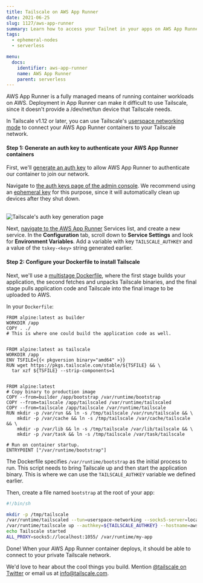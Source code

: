 ```yaml
---
title: Tailscale on AWS App Runner
date: 2021-06-25
slug: 1127/aws-app-runner
summary: Learn how to access your Tailnet in your apps on AWS App Runner.
tags:
  - ephemeral-nodes
  - serverless

menu:
  docs:
    identifier: aws-app-runner
    name: AWS App Runner
    parent: serverless
---
```


AWS App Runner is a fully managed means of running container workloads on AWS. Deployment in App Runner can make it difficult to use Tailscale, since it doesn't provide a /dev/net/tun device that Tailscale needs.

In Tailscale v1.12 or later, you can use Tailscale's [userspace networking mode](/kb/1112/userspace-networking) to connect your AWS App Runner containers to your Tailscale network.

#### Step 1: Generate an auth key to authenticate your AWS App Runner containers

First, we'll [generate an auth key](/kb/1085/auth-keys) to allow AWS App Runner to authenticate our container to join our network.

Navigate to [the auth keys page of the admin console](https://login.tailscale.com/admin/settings/authkeys). We recommend using an [ephemeral key](/kb/1111/ephemeral-nodes) for this purpose, since it will automatically clean up devices after they shut down.

<br />
<Image
  src="/images/solutions/serverless-aws-app-runner/ephemeral-keys.png"
  alt="Tailscale's auth key generation page"
  class="bordered"
  width={800}
  height={1156}
/>

Next, [navigate to the AWS App Runner](https://console.aws.amazon.com/) Services list, and create a new service. In the **Configuration** tab, scroll down to **Service Settings** and look for **Environment Variables**. Add a variable with key `TAILSCALE_AUTHKEY` and a value of the `tskey-<key>` string generated earlier.

#### Step 2: Configure your Dockerfile to install Tailscale

Next, we'll use a [multistage Dockerfile](https://docs.docker.com/develop/develop-images/multistage-build/#use-multi-stage-builds), where the first stage builds your application, the second fetches and unpacks Tailscale binaries, and the final stage pulls application code and Tailscale into the final image to be uploaded to AWS.

In your `Dockerfile`:

```docker
FROM alpine:latest as builder
WORKDIR /app
COPY . ./
# This is where one could build the application code as well.


FROM alpine:latest as tailscale
WORKDIR /app
ENV TSFILE={{< pkgversion binary="amd64" >}}
RUN wget https://pkgs.tailscale.com/stable/${TSFILE} && \
  tar xzf ${TSFILE} --strip-components=1


FROM alpine:latest
# Copy binary to production image
COPY --from=builder /app/bootstrap /var/runtime/bootstrap
COPY --from=tailscale /app/tailscaled /var/runtime/tailscaled
COPY --from=tailscale /app/tailscale /var/runtime/tailscale
RUN mkdir -p /var/run && ln -s /tmp/tailscale /var/run/tailscale && \
    mkdir -p /var/cache && ln -s /tmp/tailscale /var/cache/tailscale && \
    mkdir -p /var/lib && ln -s /tmp/tailscale /var/lib/tailscale && \
    mkdir -p /var/task && ln -s /tmp/tailscale /var/task/tailscale

# Run on container startup.
ENTRYPOINT ["/var/runtime/bootstrap"]
```

The Dockerfile specifies `/var/runtime/bootstrap` as the initial process to run. This script needs to bring Tailscale up and then start the application binary. This is where we can use the `TAILSCALE_AUTHKEY` variable we defined earlier.

Then, create a file named `bootstrap` at the root of your app:

```sh
#!/bin/sh

mkdir -p /tmp/tailscale
/var/runtime/tailscaled --tun=userspace-networking --socks5-server=localhost:1055 &
/var/runtime/tailscale up --authkey=${TAILSCALE_AUTHKEY} --hostname=aws-apprunner-app
echo Tailscale started
ALL_PROXY=socks5://localhost:1055/ /var/runtime/my-app
```

Done! When your AWS App Runner container deploys, it should be able to connect to your private Tailscale network.

We'd love to hear about the cool things you build. Mention
[@tailscale on Twitter](https://twitter.com/tailscale) or email us at info@tailscale.com.
